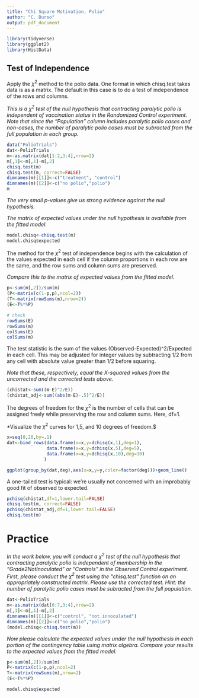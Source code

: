 ---
title: "Chi Square Motivation, Polio"
author: "C. Durso"
output: pdf_document
---

```{r setup, include=FALSE}
library(tidyverse)
library(ggplot2)
library(HistData)
```

## Test of Independence

Apply the $\chi^2$ method to the polio data. One format in which chisq.test takes data is as a matrix. The default in this case is to do a test of independence of the rows and columns.

*This is a $\chi^2$ test of the null hypothesis that contracting paralytic polio is independent of vaccination status in the Randomized Control experiment. Note that since the "Population" column includes paralytic polio cases and non-cases, the number of paralytic polio cases must be subracted from the full population in each group.*

```{r}
data("PolioTrials")
dat<-PolioTrials
m<-as.matrix(dat[1:2,3:4],nrow=2)
m[,1]<-m[,1]-m[,2]
chisq.test(m)
chisq.test(m, correct=FALSE)
dimnames(m)[[1]]<-c("treatment", "control")
dimnames(m)[[2]]<-c("no polio","polio")
m
```
*The very small p-values give us strong evidence against the null hypothesis.*

*The matrix of expected values under the null hypothesis is available from the fitted model.*

```{r}
model.chisq<-chisq.test(m)
model.chisq$expected
```


The method for the $\chi^{2}$ test of independence begins with the calculation of the values expected in each cell if the column proportions in each row are the same, and the row sums and column sums are preserved.

*Compare this to the matrix of expected values from the fitted model.*

```{r}
p<-sum(m[,2])/sum(m)
(P<-matrix(c(1-p,p),ncol=2))
(T<-matrix(rowSums(m),nrow=2))
(E<-T%*%P)

# check
rowSums(E)
rowSums(m)
colSums(E)
colSums(m)
```

The test statistic is the sum of the values (Observed-Expected)^2/Expected in each cell. This may be adjusted for integer values by subtracting 1/2 from any cell with absolute value greater than 1/2 before squaring.

*Note that these, respectively, equal the X-squared values from the uncorrected and the corrected tests above.*

```{r}
(chistat<-sum((m-E)^2/E))
(chistat_adj<-sum((abs(m-E)-.5)^2/E))

```

The degrees of freedom for the $\chi^{2}$ is the number of cells that can be assigned freely while preserving the row and column sums. Here, df=1.

*Visualize the $\chi^2$ curves for 1,5, and 10 degrees of freedom.$

```{r}
x=seq(0,20,by=.1)
dat<-bind_rows(data.frame(x=x,y=dchisq(x,1),deg=1),
               data.frame(x=x,y=dchisq(x,5),deg=5),
               data.frame(x=x,y=dchisq(x,10),deg=10)
              )

ggplot(group_by(dat,deg),aes(x=x,y=y,color=factor(deg)))+geom_line()

```

A one-tailed test is typical: we're usually not concerned with an improbably good fit of observed to expected.

```{r}
pchisq(chistat,df=1,lower.tail=FALSE)
chisq.test(m, correct=FALSE)
pchisq(chistat_adj,df=1,lower.tail=FALSE)
chisq.test(m)
```

# Practice

*In the work below, you will conduct a $\chi^2$ test of the null hypothesis that contracting paralytic polio is independent of membership in the "Grade2NotInoculated" or "Controls" in the Observed Control experiment. First, please conduct the $\chi^2$ test using the "chisq.test" function on an appropriately constructed matrix. Please use the corrected test. Hint: the number of paralytic polio cases must be subracted from the full population. * 

```{r}
dat<-PolioTrials
m<-as.matrix(dat[6:7,3:4],nrow=2)
m[,1]<-m[,1]-m[,2]
dimnames(m)[[1]]<-c("control", "not.innoculated")
dimnames(m)[[2]]<-c("no polio","polio")
(model.chisq<-chisq.test(m))

```

*Now please calculate the expected values under the null hypothesis in each portion of the contingency table using matrix algebra. Compare your results to the expected values from the fitted model.*

```{r}

p<-sum(m[,2])/sum(m)
P<-matrix(c(1-p,p),ncol=2)
T<-matrix(rowSums(m),nrow=2)
(E<-T%*%P)

model.chisq$expected

```


